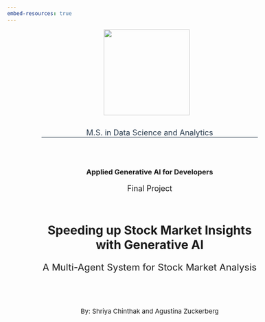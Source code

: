 ```yaml
---
embed-resources: true
---
```

```{=html}
<div style="width: 100%; margin-left: 80px; margin-top: 0px; margin-right: 0px; text-align: center;">
    <div style="margin-top: 0px; margin-right: 15px;">
        <a href="https://analytics.georgetown.edu/?gclid=Cj0KCQjw06-oBhC6ARIsAGuzdw2b8lno5S_FrqNrX38C02mnTq05xgDy5yRhACR6s6sf4_ynWWezrFEaAhezEALw_wcB"> 
            <img src="../images/georgetown_logo.png" width="200"/> 
        </a> 
    </div>

    <p style="margin-top: 30px; text-align: center; font-size: 18px; border-bottom: 1px solid #2c3e50; color: #2c3e50;">
        M.S. in Data Science and Analytics
    </p>

    <h3 style="margin-top: 70px; text-align: center;">Applied Generative AI for Developers</h3>
    <p style="text-align: center; font-size: 18px;">Final Project</p>
    <h1 style="margin-top: 70px; text-align: center;">Speeding up Stock Market Insights with Generative AI</h1>
    <p style="text-align: center; font-size: 22px;">A Multi-Agent System for Stock Market Analysis</p>
    <p style="margin-top: 80px; margin-bottom: 0px; text-align: center; font-size: 15px;">By: Shriya Chinthak and Agustina Zuckerberg</p>
</div>
```
